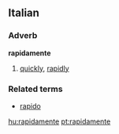 ==Italian==
===Adverb===
'''rapidamente'''
# [[quickly]], [[rapidly]]
===Related terms===
*[[rapido]]

[[hu:rapidamente]]
[[pt:rapidamente]]